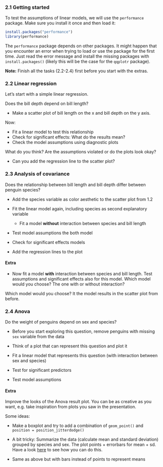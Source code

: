 ### 2.1 Getting started

To test the assumptions of linear models, we will use the `performance` package. Make sure you install it once and then load it:

```r
install.packages("performance")
library(performance)
```

The `performance` package depends on other packages. It might happen that you encounter an error when trying to load or use the package for the first time. Just read the error message and install the missing packages with `install.packages()` (likely this will be the case for the `qqplotr` package).

**Note:** Finish all the tasks (2.2-2.4) first before you start with the extras.

### 2.2 Linear regression

Let's start with a simple linear regression.

Does the bill depth depend on bill length?

- Make a scatter plot of bill length on the x and bill depth on the y axis.

Now:

- Fit a linear model to test this relationship
- Check for significant effects: What do the results mean?
- Check the model assumptions using diagnostic plots

What do you think? Are the assumptions violated or do the plots look okay?

- Can you add the regression line to the scatter plot?

### 2.3 Analysis of covariance

Does the relationship between bill length and bill depth differ between penguin species?

- Add the species variable as color aesthetic to the scatter plot from 1.2

- Fit the linear model again, including species as second explanatory variable
  - Fit a model **without** interaction between species and bill length

- Test model assumptions the both model

- Check for significant effects models

- Add the regression lines to the plot

#### Extra

- Now fit a model **with** interaction between species and bill length. Test assumptions and significant effects also for this model. Which model would you choose? The one with or without interaction?

Which model would you choose? It the model results in the scatter plot from before.

### 2.4 Anova

Do the weight of penguins depend on sex and species?

- Before you start exploring this question, remove penguins with missing `sex` variable from the data

- Think of a plot that can represent this question and plot it

- Fit a linear model that represents this question (with interaction between sex and species)

- Test for significant predictors

- Test model assumptions

#### Extra

Improve the looks of the Anova result plot. You can be as creative as you want, e.g. take inspiration from plots you saw in the presentation.

Some ideas:

- Make a boxplot and try to add a combination of `geom_point()` and `position = position_jitterdodge()`

- A bit tricky: Summarize the data (calculate mean and standard deviation) grouped by species and sex. The plot points + errorbars for mean + sd. Have a look [here](https://www.datanovia.com/en/lessons/ggplot-error-bars/) to see how you can do this. 

- Same as above but with bars instead of points to represent means
